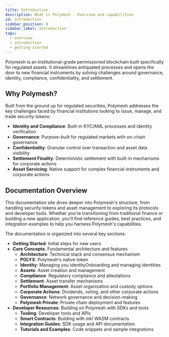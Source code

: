 ```yaml
---
title: Introduction
description: What is Polymesh - Overview and capabilities
id: introduction
sidebar_position: 0
sidebar_label: Introduction
tags:
  - overview
  - introduction
  - getting-started
---
```



<div style={{ maxWidth: '500px', margin: 'auto', marginBottom: '2rem' }}>
  <PolymeshSvg height="62px" width="100%" />
</div>

Polymesh is an institutional-grade permissioned blockchain built specifically for regulated assets. It streamlines antiquated processes and opens the door to new financial instruments by solving challenges around governance, identity, compliance, confidentiality, and settlement.

## Why Polymesh?

Built from the ground up for regulated securities, Polymesh addresses the key challenges faced by financial institutions looking to issue, manage, and trade security tokens:

- **Identity and Compliance**: Built-in KYC/AML processes and identity verification
- **Governance**: Purpose-built for regulated markets with on-chain governance
- **Confidentiality**: Granular control over transaction and asset data visibility
- **Settlement Finality**: Deterministic settlement with built-in mechanisms for corporate actions
- **Asset Servicing**: Native support for complex financial instruments and corporate actions

## Documentation Overview

This documentation site dives deeper into Polymesh's structure, from handling security tokens and asset management to exploring its protocols and developer tools. Whether you're transitioning from traditional finance or building a new application, you'll find reference guides, best practices, and integration examples to help you harness Polymesh's capabilities.

The documentation is organized into several key sections:

- **Getting Started**: Initial steps for new users
- **Core Concepts**: Fundamental architecture and features
  - **Architecture**: Technical stack and consensus mechanism
  - **POLYX**: Polymesh's native token
  - **Identity**: Managing you identityOnboarding and managing identities
  - **Assets**: Asset creation and management
  - **Compliance**: Regulatory compliance and attestations
  - **Settlement**: Asset transfer mechanisms
  - **Portfolio Management**: Asset organization and custody options
  - **Corporate Actions**: Dividends, voting, and other corporate actions
  - **Governance**: Network governance and decision-making
  - **Polymesh Private**: Private chain deployment and features
- **Developer Resources**: Building on Polymesh with SDKs and tools
  - **Tooling**: Developer tools and APIs
  - **Smart Contracts**: Building with ink! WASM contracts
  - **Integration Guides**: SDK usage and API documentation
  - **Tutorials and Examples**: Code snippets and sample integrations

<ActionCardWrapper title="Dive in to Polymesh">
  <ActionCard
    href="getting-started"
    text="Get Started"
    desc="Get an Polymesh Wallet and onboard to Polymesh."
  />
  <ActionCard
    href="core-concepts"
    text="Learn Core Concepts"
    desc="Understand Polymesh fundamentals."
  />
  <ActionCard
    href="development"
    showDevSign="true"
    text="Developer Resources"
    desc="Access SDKs, examples, and integration guides for building on Polymesh."
  />
</ActionCardWrapper>
